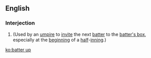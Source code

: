 ==English==

===Interjection===
{{en-interj|head=[[batter|Batter]] [[up]]!}}
# {{lb|en|baseball}} (Used by an [[umpire]] to [[invite]] the next [[batter]] to the [[batter's box]], especially at the [[beginning]] of a [[half]]-[[inning]].)

[[ko:batter up]]